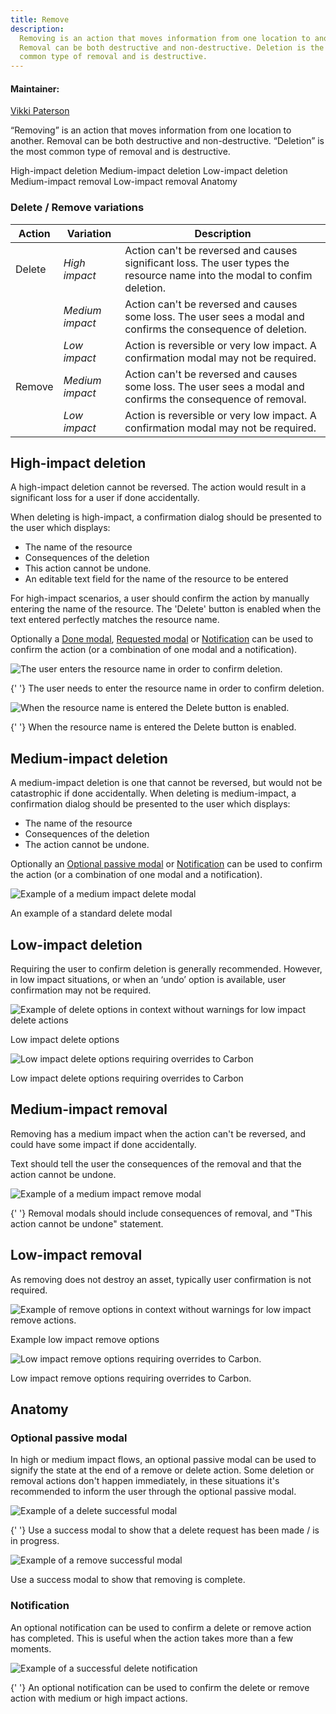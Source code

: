 ```yaml
---
title: Remove
description:
  Removing is an action that moves information from one location to another.
  Removal can be both destructive and non-destructive. Deletion is the most
  common type of removal and is destructive.
---
```


#### Maintainer:

[Vikki Paterson](https://github.com/vikkipaterson)

<PageDescription>

“Removing” is an action that moves information from one location to another.
Removal can be both destructive and non-destructive. “Deletion” is the most
common type of removal and is destructive.

</PageDescription>

<AnchorLinks>

<AnchorLink>High-impact deletion</AnchorLink>
<AnchorLink>Medium-impact deletion</AnchorLink>
<AnchorLink>Low-impact deletion</AnchorLink>
<AnchorLink>Medium-impact removal</AnchorLink>
<AnchorLink>Low-impact removal</AnchorLink>
<AnchorLink>Anatomy</AnchorLink>

</AnchorLinks>

### Delete / Remove variations

| Action | Variation       | Description                                                                                                               |
| ------ | --------------- | ------------------------------------------------------------------------------------------------------------------------- |
| Delete | _High impact_   | Action can't be reversed and causes significant loss. The user types the resource name into the modal to confim deletion. |
|        | _Medium impact_ | Action can't be reversed and causes some loss. The user sees a modal and confirms the consequence of deletion.            |
|        | _Low impact_    | Action is reversible or very low impact. A confirmation modal may not be required.                                        |
| Remove | _Medium impact_ | Action can't be reversed and causes some loss. The user sees a modal and confirms the consequence of removal.             |
|        | _Low impact_    | Action is reversible or very low impact. A confirmation modal may not be required.                                        |

## High-impact deletion

A high-impact deletion cannot be reversed. The action would result in a
significant loss for a user if done accidentally.

When deleting is high-impact, a confirmation dialog should be presented to the
user which displays:

- The name of the resource
- Consequences of the deletion
- This action cannot be undone.
- An editable text field for the name of the resource to be entered

For high-impact scenarios, a user should confirm the action by manually entering
the name of the resource. The 'Delete' button is enabled when the text entered
perfectly matches the resource name.

Optionally a [Done modal](#done-modal), [Requested modal](#requested-modal) or
[Notification](#notification) can be used to confirm the action (or a
combination of one modal and a notification).

<Row>
<Column colLg={8}>

![The user enters the resource name in order to confirm deletion.](images/2.png)

<Caption>
  {' '}
  The user needs to enter the resource name in order to confirm deletion.
</Caption>

![When the resource name is entered the Delete button is enabled.](images/3.png)

<Caption>
  {' '}
  When the resource name is entered the Delete button is enabled.
</Caption>

</Column>
</Row>

## Medium-impact deletion

A medium-impact deletion is one that cannot be reversed, but would not be
catastrophic if done accidentally. When deleting is medium-impact, a
confirmation dialog should be presented to the user which displays:

- The name of the resource
- Consequences of the deletion
- The action cannot be undone.

Optionally an [Optional passive modal](#optional-passive-modal) or
[Notification](#notification) can be used to confirm the action (or a
combination of one modal and a notification).

<Row>
<Column colLg={8}>

![Example of a medium impact delete modal](images/6.png)

<Caption>An example of a standard delete modal</Caption>

</Column>
</Row>

## Low-impact deletion

Requiring the user to confirm deletion is generally recommended. However, in low
impact situations, or when an ‘undo’ option is available, user confirmation may
not be required.

<Row>
<Column colLg={8}>

![Example of delete options in context without warnings for low impact delete actions](images/LowImpactDelete.png)

<Caption> Low impact delete options</Caption>
</Column>
</Row>

<Row>
<Column colLg={8}>

![Low impact delete options requiring overrides to Carbon](images/LowImpactDelete2.png)

<Caption>Low impact delete options requiring overrides to Carbon</Caption>
</Column>
</Row>

## Medium-impact removal

Removing has a medium impact when the action can't be reversed, and could have
some impact if done accidentally.

Text should tell the user the consequences of the removal and that the action
cannot be undone.

<Row>
<Column colLg={8}>

![Example of a medium impact remove modal](images/first-view.png)

<Caption>
  {' '}
  Removal modals should include consequences of removal, and "This action cannot
  be undone" statement.
</Caption>

</Column>
</Row>

## Low-impact removal

As removing does not destroy an asset, typically user confirmation is not
required.

<Row>
<Column colLg={8}>

![Example of remove options in context without warnings for low impact remove actions.](images/LowImpactRemove.png)

<Caption> Example low impact remove options</Caption>

</Column>
</Row>

<Row>
<Column colLg={8}>

![Low impact remove options requiring overrides to Carbon.](images/LowImpactRemove2.png)

<Caption>Low impact remove options requiring overrides to Carbon.</Caption>

</Column>
</Row>

## Anatomy

### Optional passive modal

In high or medium impact flows, an optional passive modal can be used to signify
the state at the end of a remove or delete action. Some deletion or removal
actions don't happen immediately, in these situations it's recommended to inform
the user through the optional passive modal.

<Row>
<Column colLg={8}>

![Example of a delete successful modal](images/Requested.png)

<Caption>
  {' '}
  Use a success modal to show that a delete request has been made / is in
  progress.
</Caption>

![Example of a remove successful modal](images/DoneMedium.png)

<Caption> Use a success modal to show that removing is complete.</Caption>

</Column>
</Row>

### Notification

An optional notification can be used to confirm a delete or remove action has
completed. This is useful when the action takes more than a few moments.

<Row>
<Column colLg={8}>

![Example of a successful delete notification](images/7_updated.png)

<Caption>
  {' '}
  An optional notification can be used to confirm the delete or remove action
  with medium or high impact actions.
</Caption>

</Column>
</Row>
